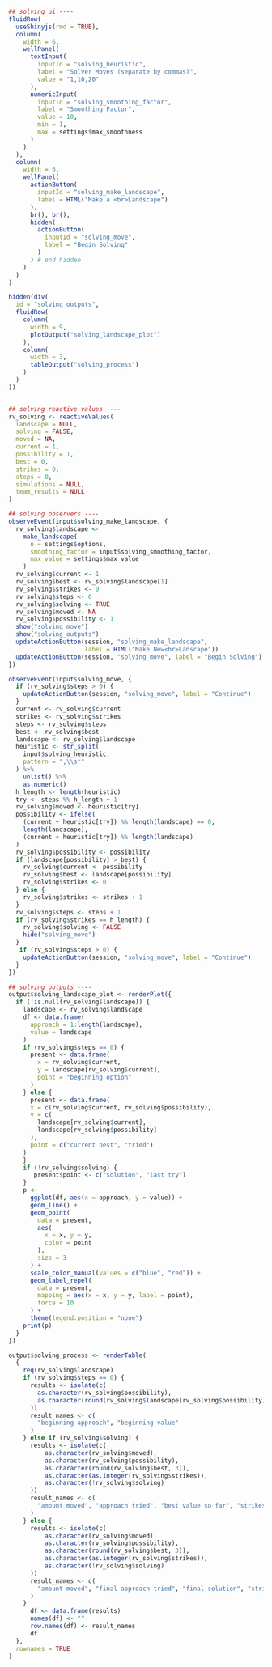 ```r
## solving ui ----
fluidRow(
  useShinyjs(rmd = TRUE),
  column(
    width = 6,
    wellPanel(
      textInput(
        inputId = "solving_heuristic",
        label = "Solver Moves (separate by commas)",
        value = "1,10,20"
      ),
      numericInput(
        inputId = "solving_smoothing_factor",
        label = "Smoothing Factor",
        value = 10,
        min = 1,
        max = settings$max_smoothness
      )
    )
  ),
  column(
    width = 6,
    wellPanel(
      actionButton(
        inputId = "solving_make_landscape",
        label = HTML("Make a <br>Landscape")
      ),
      br(), br(),
      hidden(
        actionButton(
          inputId = "solving_move",
          label = "Begin Solving"
        )
      ) # end hidden
    )
  )
)

hidden(div(
  id = "solving_outputs",
  fluidRow(
    column(
      width = 9,
      plotOutput("solving_landscape_plot")
    ),
    column(
      width = 3,
      tableOutput("solving_process")
    )
  )
))


## solving reactive values ----
rv_solving <- reactiveValues(
  landscape = NULL,
  solving = FALSE,
  moved = NA,
  current = 1,
  possibility = 1,
  best = 0,
  strikes = 0,
  steps = 0,
  simulations = NULL,
  team_results = NULL
)

## solving observers ----
observeEvent(input$solving_make_landscape, {
  rv_solving$landscape <-
    make_landscape(
      n = settings$options,
      smoothing_factor = input$solving_smoothing_factor,
      max_value = settings$max_value
    )
  rv_solving$current <- 1
  rv_solving$best <- rv_solving$landscape[1]
  rv_solving$strikes <- 0
  rv_solving$steps <- 0
  rv_solving$solving <- TRUE
  rv_solving$moved <- NA
  rv_solving$possibility <- 1
  show("solving_move")
  show("solving_outputs")
  updateActionButton(session, "solving_make_landscape", 
                     label = HTML("Make New<br>Lanscape"))
  updateActionButton(session, "solving_move", label = "Begin Solving")
})

observeEvent(input$solving_move, {
  if (rv_solving$steps > 0) {
    updateActionButton(session, "solving_move", label = "Continue")
  }
  current <- rv_solving$current
  strikes <- rv_solving$strikes
  steps <- rv_solving$steps
  best <- rv_solving$best
  landscape <- rv_solving$landscape
  heuristic <- str_split(
    input$solving_heuristic,
    pattern = ",\\s*"
  ) %>%
    unlist() %>%
    as.numeric()
  h_length <- length(heuristic)
  try <- steps %% h_length + 1
  rv_solving$moved <- heuristic[try]
  possibility <- ifelse(
    (current + heuristic[try]) %% length(landscape) == 0,
    length(landscape),
    (current + heuristic[try]) %% length(landscape)
  )
  rv_solving$possibility <- possibility
  if (landscape[possibility] > best) {
    rv_solving$current <- possibility
    rv_solving$best <- landscape[possibility]
    rv_solving$strikes <- 0
  } else {
    rv_solving$strikes <- strikes + 1
  }
  rv_solving$steps <- steps + 1
  if (rv_solving$strikes == h_length) {
    rv_solving$solving <- FALSE
    hide("solving_move")
  }
   if (rv_solving$steps > 0) {
    updateActionButton(session, "solving_move", label = "Continue")
  }
})

## solving outputs ----
output$solving_landscape_plot <- renderPlot({
  if (!is.null(rv_solving$landscape)) {
    landscape <- rv_solving$landscape
    df <- data.frame(
      approach = 1:length(landscape),
      value = landscape
    )
    if (rv_solving$steps == 0) {
      present <- data.frame(
        x = rv_solving$current,
        y = landscape[rv_solving$current],
        point = "beginning option"
      )
    } else {
      present <- data.frame(
      x = c(rv_solving$current, rv_solving$possibility),
      y = c(
        landscape[rv_solving$current],
        landscape[rv_solving$possibility]
      ),
      point = c("current best", "tried")
    )
    }
    if (!rv_solving$solving) {
       present$point <- c("solution", "last try")
    }
    p <-
      ggplot(df, aes(x = approach, y = value)) +
      geom_line() +
      geom_point(
        data = present,
        aes(
          x = x, y = y,
          color = point
        ),
        size = 3
      ) +
      scale_color_manual(values = c("blue", "red")) +
      geom_label_repel(
        data = present,
        mapping = aes(x = x, y = y, label = point),
        force = 10
      ) +
      theme(legend.position = "none")
    print(p)
  }
})

output$solving_process <- renderTable(
  {
    req(rv_solving$landscape)
    if (rv_solving$steps == 0) {
      results <- isolate(c(
        as.character(rv_solving$possibility),
        as.character(round(rv_solving$landscape[rv_solving$possibility], 3))
      ))
      result_names <- c(
        "beginning approach", "beginning value"
      )
    } else if (rv_solving$solving) {
      results <- isolate(c(
          as.character(rv_solving$moved),
          as.character(rv_solving$possibility),
          as.character(round(rv_solving$best, 3)),
          as.character(as.integer(rv_solving$strikes)),
          as.character(!rv_solving$solving)
      ))
      result_names <- c(
        "amount moved", "approach tried", "best value so far", "strikes", "stuck?"
      )
    } else {
      results <- isolate(c(
          as.character(rv_solving$moved),
          as.character(rv_solving$possibility),
          as.character(round(rv_solving$best, 3)),
          as.character(as.integer(rv_solving$strikes)),
          as.character(!rv_solving$solving)
      ))
      result_names <- c(
        "amount moved", "final approach tried", "final solution", "strikes", "stuck?"
      )
    }
      df <- data.frame(results)
      names(df) <- ""
      row.names(df) <- result_names
      df
  },
  rownames = TRUE
)
```